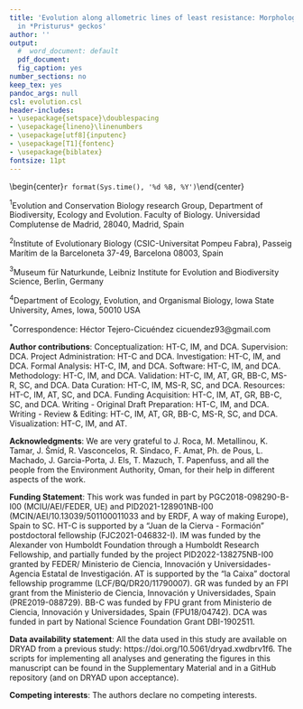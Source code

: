 ```yaml
---
title: 'Evolution along allometric lines of least resistance: Morphological differentiation
  in *Pristurus* geckos'
author: ''
output:
  #  word_document: default
  pdf_document:
  fig_caption: yes
number_sections: no
keep_tex: yes
pandoc_args: null
csl: evolution.csl
header-includes:
- \usepackage{setspace}\doublespacing
- \usepackage{lineno}\linenumbers
- \usepackage[utf8]{inputenc}
- \usepackage[T1]{fontenc}
- \usepackage{biblatex}
fontsize: 11pt
---
```


\begin{center}Running title: Allometric patterns in {\textit{Pristurus}}\end{center}

\begin{center}
\textbf{H{\'{e}}ctor Tejero-Cicu{\'{e}}ndez$^{1,2,*}$,  Iris Men{\'{e}}ndez$^{3}$, Adri{\'{a}}n Talavera$^{2}$, Gabriel Riaño$^{2}$, Bernat Burriel-Carranza$^{2}$, Marc Sim{\'{o}}-Riudalbas$^{2}$, Salvador Carranza$^{2}$, and Dean C. Adams$^{4}$}
\end{center}

\begin{center}`r format(Sys.time(), '%d %B, %Y')`\end{center}

$^{1}$Evolution and Conservation Biology research Group, Department of Biodiversity, Ecology and Evolution. Faculty of Biology. Universidad Complutense de Madrid, 28040, Madrid, Spain

$^{2}$Institute of Evolutionary Biology (CSIC-Universitat Pompeu Fabra), Passeig Marítim de la Barceloneta 37-49, Barcelona 08003, Spain

$^{3}$Museum für Naturkunde, Leibniz Institute for Evolution and Biodiversity Science, Berlin, Germany

$^{4}$Department of Ecology, Evolution, and Organismal Biology, Iowa State University, Ames, Iowa, 50010 USA

$^{*}$Correspondence: Héctor Tejero-Cicuéndez cicuendez93@gmail.com

**Author contributions**: Conceptualization: HT-C, IM, and DCA. Supervision: DCA. Project Administration: HT-C and DCA. Investigation: HT-C, IM, and DCA. Formal Analysis: HT-C, IM, and DCA. Software: HT-C, IM, and DCA. Methodology: HT-C, IM, and DCA. Validation: HT-C, IM, AT, GR, BB-C, MS-R, SC, and DCA. Data Curation: HT-C, IM, MS-R, SC, and DCA. Resources: HT-C, IM, AT, SC, and DCA. Funding Acquisition: HT-C, IM, AT, GR, BB-C, SC, and DCA. Writing - Original Draft Preparation: HT-C, IM, and DCA. Writing - Review & Editing: HT-C, IM, AT, GR, BB-C, MS-R, SC, and DCA. Visualization: HT-C, IM, and AT.

**Acknowledgments**: We are very grateful to J. Roca, M. Metallinou, K. Tamar, J. Šmíd, R. Vasconcelos, R. Sindaco, F. Amat, Ph. de Pous, L. Machado, J. Garcia-Porta, J. Els, T. Mazuch, T. Papenfuss, and all the people from the Environment Authority, Oman, for their help in different aspects of the work.

**Funding Statement**: This work was funded in part by PGC2018-098290-B-I00 (MCIU/AEI/FEDER, UE) and PID2021-128901NB-I00 (MCIN/AEI/10.13039/501100011033 and by ERDF, A way of making Europe), Spain to SC. HT-C is supported by a "Juan de la Cierva - Formación" postdoctoral fellowship (FJC2021-046832-I). IM was funded by the Alexander von Humboldt Foundation through a Humboldt Research Fellowship, and partially funded by the project PID2022-138275NB-I00 granted by FEDER/ Ministerio de Ciencia, Innovación y Universidades-Agencia Estatal de Investigación. AT is supported by the "la Caixa" doctoral fellowship programme (LCF/BQ/DR20/11790007). GR was funded by an FPI grant from the Ministerio de Ciencia, Innovación y Universidades, Spain (PRE2019-088729). BB-C was funded by FPU grant from Ministerio de Ciencia, Innovación y Universidades, Spain  (FPU18/04742).  DCA was funded in part by National Science Foundation Grant DBI-1902511.

**Data availability statement**: All the data used in this study are available on DRYAD from a previous study: https://doi.org/10.5061/dryad.xwdbrv1f6. The scripts for implementing all analyses and generating the figures in this manuscript can be found in the Supplementary Material and in a GitHub repository (and on DRYAD upon acceptance).

**Competing interests**: The authors declare no competing interests.

\newpage
